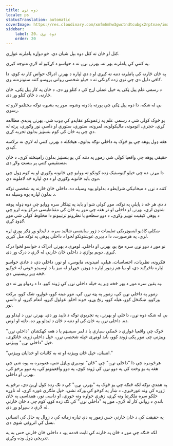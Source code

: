 ```yaml
---
title: دوه نړی
locale: ps
statusTranslation: automatic
coverImage: https://res.cloudinary.com/xmfm6mhw3gwctndtcubgx2rptnae/image/upload/v1740468922/small_cover_tratado_de_psicologia_revolucionaria_a4c0dca4e0.webp
sidebar:
    label: 20. دوه نړی
    order: 20
---
```

کتل او ځان ته کتل دوه بېل شیان دي، خو دواړه پاملرنه غواړي.

په کتنې کې پاملرنه بهر ته، بهرنۍ نړۍ ته د حواسو د کړکیو له لارې متوجه کیږي.

په ځان څارنه کې پاملرنه دننه ته کیږي او د دې لپاره د بهرنۍ ادراک حواس کار نه کوي، دا کافي دلیل دی چې نوي زده کونکي ته د خپلو شخصي رواني پروسو کتنه ستونزمنه وي.

د رسمي علم پیل ټکی په خپل عملي اړخ کې د کتلو وړ دی. د ځان په کار پیل ټکی، ځان څارنه، د ځان کتلو وړ دی.

 بې له شکه، دا دوه پیل ټکي چې پورته یادونه وشوه، موږ په بشپړه توګه مختلفو لارو ته رسوي.

یو څوک کولی شي د رسمي علم په زغمونکو عقایدو کې ډوب شي، بهرنۍ پدیدې مطالعه کړي، حجرې، اتومونه، مالیکولونه، لمرونه، ستوري، ستوري او داسې نور وګوري، پرته له دې چې په ځان کې کوم بنسټیز بدلون تجربه کړي.

هغه ډول پوهه چې یو څوک په داخلي توګه بدلوي، هیڅکله د بهرنۍ کتنې له لارې نه ترلاسه کیدی.

حقیقي پوهه چې واقعیا کولی شي زموږ په دننه کې یو بنسټیز بدلون رامینځته کړي، د ځان مستقیمې کتنې پر بنسټ ولاړ دی.

دا بیړنۍ ده چې خپلو ګنوستیک زده کونکو ته ووایو چې ځانونه وګوري او په کوم ډول چې دوی باید ځانونه وګوري او د دې لپاره څه لاملونه دي.

کتنه د نړۍ د میخانیکي شرایطو د بدلولو یوه وسیله ده. داخلي ځان څارنه په شخصي توګه د بدلون لپاره یوه وسیله ده.

د دې هر څه د پایلې په توګه، موږ کولی شو او باید په ټینګار سره ووایو چې دوه ډوله پوهه شتون لري، بهرنۍ او داخلي او تر هغه چې موږ په ځان کې مقناطیسي مرکز ونه لرو چې د پوهې کیفیت توپیر وکړي، د دوو سطحو یا نظرونو ترتیبونو دا مخلوط کولی شي موږ ګډوډ کړي.

ښکلې کاذبو ایسوټریکي تعلیمات د ژور ساینسي شالید سره، د لیدلو وړ ډګر پورې اړه لري، په هرصورت، دا د ډیری غوښتونکو لخوا د داخلي پوهې په توګه منل کیږي.

نو موږ د دوو نړۍ سره مخ یو، بهرنۍ او داخلي. لومړی د بهرنۍ ادراک د حواسو لخوا درک کیږي. دویم یوازې د داخلي ځان څارنې له لارې د درک وړ دی.

فکرونه، نظریات، احساسات، هیلې، امیدونه، مایوسۍ، او نور، داخلي دي، د عادي حواسو لپاره ناڅرګند دي، او بیا هم زموږ لپاره د ډوډۍ خوړلو له میز یا د اوسیدو خونې له څوکیو څخه ډیر ریښتیني دي.

په یقین سره موږ د بهر څخه ډیر په خپله داخلي نړۍ کې ژوند کوو. دا د ردولو وړ نه دی.

زموږ په داخلي نړۍ کې، زموږ په پټه نړۍ کې، موږ مینه کوو، غواړو، شک کوو، برکت ورکوو، ښکنځل کوو، هیله کوو، رنځ وړو، خوند اخلو، غولول کیږو، انعام کیږو، او داسې نور.

بې له شکه دوه نړۍ، داخلي او بهرنۍ، په تجربوي توګه د تایید وړ دي. بهرنۍ نړۍ د لیدلو وړ ده. داخلي نړۍ په ځان کې او دننه د ځان د لیدلو وړ ده، دلته او اوس.

څوک چې واقعیا غواړي د ځمکې سیارې یا د لمر سیسټم یا د هغه کهکشان "داخلي نړۍ" وپیژني چې موږ پکې ژوند کوو، باید لومړی خپله شخصي نړۍ، خپل داخلي ژوند، ځانګړی، خپل "داخلي نړۍ" وپیژني.

"انسان، خپل ځان وپیژنه او ته به کائنات او خدایان وپیژنې."

هرڅومره چې دا "داخلي نړۍ" چې "ځان" نومیږي وپلټل شي، هغومره به پوه شي چې هغه په ​​یو وخت کې په دوو نړۍ کې ژوند کوي، په دوو واقعیتونو کې، په دوو برخو کې، بهرنۍ او داخلي.

په همدې توګه لکه څنګه چې یو څوک په "بهرنۍ نړۍ" کې د تګ زده کول اړین دي، ترڅو په ژوره کې ونه غورځیږي، د ښار په کوڅو کې ورکه نشي، خپل ملګري غوره کړي، له ناوړه خلکو سره ملګرتیا ونه کړي، زهري خواړه ونه خوري، او داسې نور، همداسې په ځان باندې د رواني کار له لارې، موږ په "داخلي نړۍ" کې تګ زده کوو، کوم چې د ځان څارنې له لارې د سپړلو وړ دی.

په حقیقت کې د ځان څارنې حس زموږ په دې تیاره زمانه کې د زوال په حال کې انساني نسل کې اتروفي شوی دی.

لکه څنګه چې موږ د ځان په څارنه کې ثابت قدمه یو، د داخلي ځان څارنې حس به په تدریجي ډول وده وکړي.

